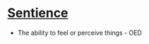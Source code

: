 # [Sentience](https://en.wikipedia.org/wiki/Sentience?wprov=sfti1)

- The ability to feel or perceive things - OED
